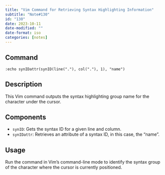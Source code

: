 ```yaml
---
title: "Vim Command for Retrieving Syntax Highlighting Information"
subtitle: "Note#130"
id: "130"
date: 2023-10-11
date-modified: ""
date-format: iso
categories: [notes]
---
```

## Command

```vim
:echo synIDattr(synID(line("."), col("."), 1), "name")
```

## Description

This Vim command outputs the syntax highlighting group name for the character under the cursor.

## Components

* `synID`: Gets the syntax ID for a given line and column.
* `synIDattr`: Retrieves an attribute of a syntax ID, in this case, the "name".

## Usage

Run the command in Vim's command-line mode to identify the syntax group of the character where the cursor is currently positioned.
